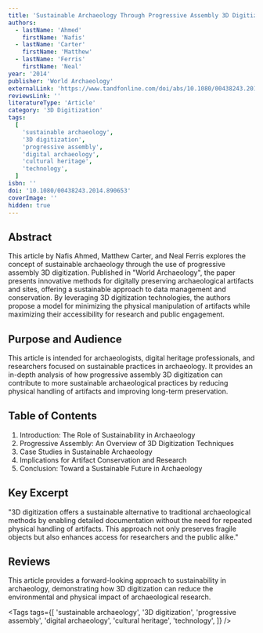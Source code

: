 ```yaml
---
title: 'Sustainable Archaeology Through Progressive Assembly 3D Digitization'
authors:
  - lastName: 'Ahmed'
    firstName: 'Nafis'
  - lastName: 'Carter'
    firstName: 'Matthew'
  - lastName: 'Ferris'
    firstName: 'Neal'
year: '2014'
publisher: 'World Archaeology'
externalLink: 'https://www.tandfonline.com/doi/abs/10.1080/00438243.2014.890653'
reviewsLink: ''
literatureType: 'Article'
category: '3D Digitization'
tags:
  [
    'sustainable archaeology',
    '3D digitization',
    'progressive assembly',
    'digital archaeology',
    'cultural heritage',
    'technology',
  ]
isbn: ''
doi: '10.1080/00438243.2014.890653'
coverImage: ''
hidden: true
---
```


## Abstract

This article by Nafis Ahmed, Matthew Carter, and Neal Ferris explores the concept of sustainable archaeology through the use of progressive assembly 3D digitization. Published in "World Archaeology", the paper presents innovative methods for digitally preserving archaeological artifacts and sites, offering a sustainable approach to data management and conservation. By leveraging 3D digitization technologies, the authors propose a model for minimizing the physical manipulation of artifacts while maximizing their accessibility for research and public engagement.

## Purpose and Audience

This article is intended for archaeologists, digital heritage professionals, and researchers focused on sustainable practices in archaeology. It provides an in-depth analysis of how progressive assembly 3D digitization can contribute to more sustainable archaeological practices by reducing physical handling of artifacts and improving long-term preservation.

## Table of Contents

1. Introduction: The Role of Sustainability in Archaeology
2. Progressive Assembly: An Overview of 3D Digitization Techniques
3. Case Studies in Sustainable Archaeology
4. Implications for Artifact Conservation and Research
5. Conclusion: Toward a Sustainable Future in Archaeology

## Key Excerpt

"3D digitization offers a sustainable alternative to traditional archaeological methods by enabling detailed documentation without the need for repeated physical handling of artifacts. This approach not only preserves fragile objects but also enhances access for researchers and the public alike."

## Reviews

This article provides a forward-looking approach to sustainability in archaeology, demonstrating how 3D digitization can reduce the environmental and physical impact of archaeological research.

<Tags
  tags={[
    'sustainable archaeology',
    '3D digitization',
    'progressive assembly',
    'digital archaeology',
    'cultural heritage',
    'technology',
  ]}
/>
